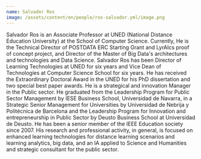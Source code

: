 ```yaml
---
name: Salvador Ros
image: /assets/content/en/people/ros-salvador.yml/image.png
---
```

Salvador Ros is an Associate Professor at UNED (National Distance Education University) at the School of Computer Science. Currently, He is the Technical Director of POSTDATA ERC Starting Grant and LyrAIcs proof of concept project, and Director of the Master of Big Data's architectures and technologies and Data Science. Salvador Ros has been Director of Learning Technologies at UNED for six years and Vice Dean of Technologies at Computer Science School for six years. He has received the Extraordinary Doctoral Award in the UNED for his PhD dissertation and two special best paper awards. He is a strategical and innovation Manager in the Public sector. He graduated from the Leadership Program for Public Sector Management by IESE Business School, Universidad de Navarra, in a Strategic Senior Management for Universities by Universidad de Nebrija y Politécnica de Barcelona and the Leadership Program for Innovation and entrepreneurship in Public Sector by Deusto Business School at Universidad de Deusto.  He has been a senior member of the IEEE Education society since 2007.  His research and professional activity, in general, is focused on enhanced learning technologies for distance learning scenarios and learning analytics, big data, and an IA applied to Science and Humanities and strategic consultant for the public sector.
